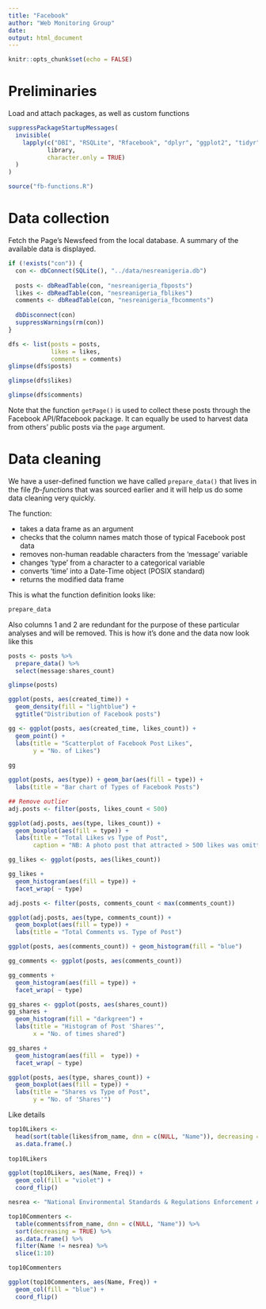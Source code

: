 ---
title: "Facebook"
author: "Web Monitoring Group"
date: 
output: html_document
---

```{r setup, include=FALSE}
knitr::opts_chunk$set(echo = FALSE)
```
# Preliminaries
Load and attach packages, as well as custom functions
```{r dependencies, echo=TRUE, results='hide'}
suppressPackageStartupMessages(
  invisible(
    lapply(c("DBI", "RSQLite", "Rfacebook", "dplyr", "ggplot2", "tidyr"),
           library,
           character.only = TRUE)
  )
)

source("fb-functions.R")
```

# Data collection
Fetch the Page's Newsfeed from the local database. A summary of the available data is displayed.
```{r retrieve-data}
if (!exists("con")) {
  con <- dbConnect(SQLite(), "../data/nesreanigeria.db")
  
  posts <- dbReadTable(con, "nesreanigeria_fbposts")
  likes <- dbReadTable(con, "nesreanigeria_fblikes")
  comments <- dbReadTable(con, "nesreanigeria_fbcomments")
  
  dbDisconnect(con)
  suppressWarnings(rm(con))
}

dfs <- list(posts = posts,
            likes = likes,
            comments = comments)
glimpse(dfs$posts)
```

```{r}
glimpse(dfs$likes)
```

```{r}
glimpse(dfs$comments)
```


Note that the function `getPage()` is used to collect these posts through the Facebook API/Rfacebook package. It can equally be used to harvest data from others' public posts via the `page` argument.


# Data cleaning  
We have a user-defined function we have called `prepare_data()` that lives in the file *fb-functions* that was sourced earlier and it will help us do some data cleaning very quickly.  

The function:

- takes a data frame as an argument
- checks that the column names match those of typical Facebook post data
- removes non-human readable characters from the 'message' variable
- changes 'type' from a character to a categorical variable
- converts 'time' into a Date-Time object (POSIX standard)
- returns the modified data frame  

This is what the function definition looks like:  
```{r prepare_data-definition, results='hold'}
prepare_data
```

Also columns 1 and 2 are redundant for the purpose of these particular analyses and will be removed. This is how it's done and the data now look like this  
```{r clean-data, echo=TRUE}
posts <- posts %>%
  prepare_data() %>%
  select(message:shares_count)

glimpse(posts)
```


```{r density dist: FB posts}
ggplot(posts, aes(created_time)) +
  geom_density(fill = "lightblue") +
  ggtitle("Distribution of Facebook posts")
```

```{r}
gg <- ggplot(posts, aes(created_time, likes_count)) +
  geom_point() +
  labs(title = "Scatterplot of Facebook Post Likes",
       y = "No. of Likes") 
  
gg

```


```{r}
ggplot(posts, aes(type)) + geom_bar(aes(fill = type)) +
  labs(title = "Bar chart of Types of Facebook Posts")
```

```{r}
## Remove outlier
adj.posts <- filter(posts, likes_count < 500)

ggplot(adj.posts, aes(type, likes_count)) +
  geom_boxplot(aes(fill = type)) +
  labs(title = "Total Likes vs Type of Post",
       caption = "NB: A photo post that attracted > 500 likes was omitted")
```

```{r}
gg_likes <- ggplot(posts, aes(likes_count))

gg_likes + 
  geom_histogram(aes(fill = type)) +
  facet_wrap( ~ type)
```


```{r}
adj.posts <- filter(posts, comments_count < max(comments_count))

ggplot(adj.posts, aes(type, comments_count)) +
  geom_boxplot(aes(fill = type)) +
  labs(title = "Total Comments vs. Type of Post")
```


```{r}
ggplot(posts, aes(comments_count)) + geom_histogram(fill = "blue")
```


```{r}
gg_comments <- ggplot(posts, aes(comments_count))

gg_comments +
  geom_histogram(aes(fill = type)) +
  facet_wrap( ~ type)
```



```{r}
gg_shares <- ggplot(posts, aes(shares_count))
gg_shares +
  geom_histogram(fill = "darkgreen") +
  labs(title = "Histogram of Post 'Shares'",
       x = "No. of times shared")
```

```{r}
gg_shares +
  geom_histogram(aes(fill =  type)) +
  facet_wrap( ~ type)
```

```{r}
ggplot(posts, aes(type, shares_count)) +
  geom_boxplot(aes(fill = type)) +
  labs(title = "Shares vs Type of Post",
       y = "No. of 'Shares'")
```


Like details

```{r}
top10Likers <- 
  head(sort(table(likes$from_name, dnn = c(NULL, "Name")), decreasing = TRUE), n = 10L) %>%
  as.data.frame(.)
  
top10Likers
```

```{r}
ggplot(top10Likers, aes(Name, Freq)) +
  geom_col(fill = "violet") +
  coord_flip()
```


```{r}
nesrea <- "National Environmental Standards & Regulations Enforcement Agency"

top10Commenters <- 
  table(comments$from_name, dnn = c(NULL, "Name")) %>%
  sort(decreasing = TRUE) %>%
  as.data.frame() %>%
  filter(Name != nesrea) %>%
  slice(1:10)

top10Commenters
```

```{r}
ggplot(top10Commenters, aes(Name, Freq)) +
  geom_col(fill = "blue") +
  coord_flip()
```
